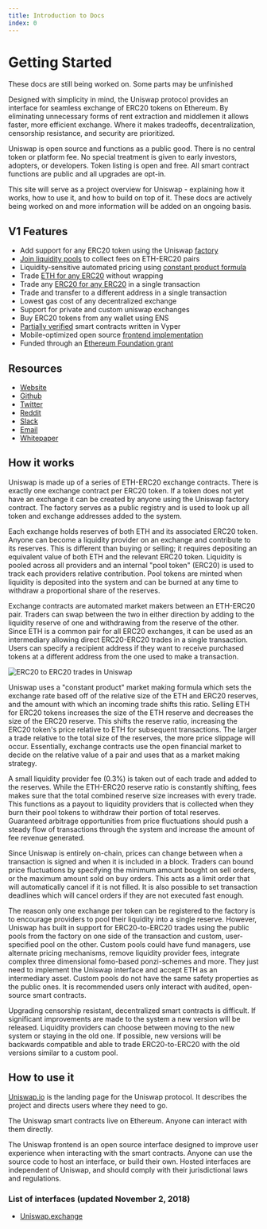 ```yaml
---
title: Introduction to Docs
index: 0
---
```


# Getting Started

<Info>These docs are still being worked on. Some parts may be unfinished</Info>

Designed with simplicity in mind, the Uniswap protocol provides an interface for seamless exchange of ERC20 tokens on Ethereum. By eliminating unnecessary forms of rent extraction and middlemen it allows faster, more efficient exchange. Where it makes tradeoffs, decentralization, censorship resistance, and security are prioritized.

Uniswap is open source and functions as a public good. There is no central token or platform fee. No special treatment is given to early investors, adopters, or developers. Token listing is open and free. All smart contract functions are public and all upgrades are opt-in.

This site will serve as a project overview for Uniswap - explaining how it works, how to use it, and how to build on top of it. These docs are actively being worked on and more information will be added on an ongoing basis.

## V1 Features

- Add support for any ERC20 token using the Uniswap [factory](https://github.com/Uniswap/contracts-vyper/blob/master/contracts/uniswap_factory.vy)
- [Join liquidity pools](frontend-integration/pool.md#add-liquidity) to collect fees on ETH-ERC20 pairs
- Liquidity-sensitive automated pricing using [constant product formula](https://github.com/runtimeverification/verified-smart-contracts/blob/uniswap/uniswap/x-y-k.pdf)
- Trade [ETH for any ERC20](frontend-integration/swap.md#eth-erc20-trades) without wrapping
- Trade any [ERC20 for any ERC20](frontend-integration/swap.md#erc20-to-erc20) in a single transaction
- Trade and transfer to a different address in a single transaction
- Lowest gas cost of any decentralized exchange
- Support for private and custom uniswap exchanges
- Buy ERC20 tokens from any wallet using ENS
- [Partially verified](https://github.com/runtimeverification/verified-smart-contracts/tree/uniswap/uniswap) smart contracts written in Vyper
- Mobile-optimized open source [frontend implementation](https://github.com/Uniswap/uniswap-frontend)
- Funded through an [Ethereum Foundation grant](https://blog.ethereum.org/2018/08/17/ethereum-foundation-grants-update-wave-3/)

## Resources

- [Website](https://uniswap.io)
- [Github](https://github.com/Uniswap)
- [Twitter](https://twitter.com/UniswapExchange)
- [Reddit](https://www.reddit.com/r/UniSwap/)
- [Slack](https://join.slack.com/t/uni-swap/shared_invite/enQtNDYwMjg1ODc5ODA4LWEyYmU0OGU1ZGQ3NjE4YzhmNzcxMDAyM2ExNzNkZjZjZjcxYTkwNzU0MGE3M2JkNzMxOTA2MzE2ZWM0YWQwNjU)
- [Email](mailto:contact@uniswap.io?Subject=Contact%20Uniswap)
- [Whitepaper](https://hackmd.io/s/HJ9jLsfTz)

## How it works

Uniswap is made up of a series of ETH-ERC20 exchange contracts. There is exactly one exchange contract per ERC20 token. If a token does not yet have an exchange it can be created by anyone using the Uniswap factory contract. The factory serves as a public registry and is used to look up all token and exchange addresses added to the system.

Each exchange holds reserves of both ETH and its associated ERC20 token. Anyone can become a liquidity provider on an exchange and contribute to its reserves. This is different than buying or selling; it requires depositing an equivalent value of both ETH and the relevant ERC20 token. Liquidity is pooled across all providers and an internal "pool token" \(ERC20\) is used to track each providers relative contribution. Pool tokens are minted when liquidity is deposited into the system and can be burned at any time to withdraw a proportional share of the reserves.

Exchange contracts are automated market makers between an ETH-ERC20 pair. Traders can swap between the two in either direction by adding to the liquidity reserve of one and withdrawing from the reserve of the other. Since ETH is a common pair for all ERC20 exchanges, it can be used as an intermediary allowing direct ERC20-ERC20 trades in a single transaction. Users can specify a recipient address if they want to receive purchased tokens at a different address from the one used to make a transaction.

![ERC20 to ERC20 trades in Uniswap](.gitbook/assets/erc20-to-erc20.png)

Uniswap uses a "constant product" market making formula which sets the exchange rate based off of the relative size of the ETH and ERC20 reserves, and the amount with which an incoming trade shifts this ratio. Selling ETH for ERC20 tokens increases the size of the ETH reserve and decreases the size of the ERC20 reserve. This shifts the reserve ratio, increasing the ERC20 token's price relative to ETH for subsequent transactions. The larger a trade relative to the total size of the reserves, the more price slippage will occur. Essentially, exchange contracts use the open financial market to decide on the relative value of a pair and uses that as a market making strategy.

A small liquidity provider fee \(0.3%\) is taken out of each trade and added to the reserves. While the ETH-ERC20 reserve ratio is constantly shifting, fees makes sure that the total combined reserve size increases with every trade. This functions as a payout to liquidity providers that is collected when they burn their pool tokens to withdraw their portion of total reserves. Guaranteed arbitrage opportunities from price fluctuations should push a steady flow of transactions through the system and increase the amount of fee revenue generated.

Since Uniswap is entirely on-chain, prices can change between when a transaction is signed and when it is included in a block. Traders can bound price fluctuations by specifying the minimum amount bought on sell orders, or the maximum amount sold on buy orders. This acts as a limit order that will automatically cancel if it is not filled. It is also possible to set transaction deadlines which will cancel orders if they are not executed fast enough.

The reason only one exchange per token can be registered to the factory is to encourage providers to pool their liquidity into a single reserve. However, Uniswap has built in support for ERC20-to-ERC20 trades using the public pools from the factory on one side of the transaction and custom, user-specified pool on the other. Custom pools could have fund managers, use alternate pricing mechanisms, remove liquidity provider fees, integrate complex three dimensional fomo-based ponzi-schemes and more. They just need to implement the Uniswap interface and accept ETH as an intermediary asset. Custom pools do not have the same safety properties as the public ones. It is recommended users only interact with audited, open-source smart contracts.

Upgrading censorship resistant, decentralized smart contracts is difficult. If significant improvements are made to the system a new version will be released. Liquidity providers can choose between moving to the new system or staying in the old one. If possible, new versions will be backwards compatible and able to trade ERC20-to-ERC20 with the old versions similar to a custom pool.

## How to use it

[Uniswap.io](https://uniswap.io) is the landing page for the Uniswap protocol. It describes the project and directs users where they need to go.

The Uniswap smart contracts live on Ethereum. Anyone can interact with them directly.

The Uniswap frontend is an open source interface designed to improve user experience when interacting with the smart contracts. Anyone can use the source code to host an interface, or build their own. Hosted interfaces are independent of Uniswap, and should comply with their jurisdictional laws and regulations.

### List of interfaces \(updated November 2, 2018\)

- [Uniswap.exchange](https://uniswap.exchange)
